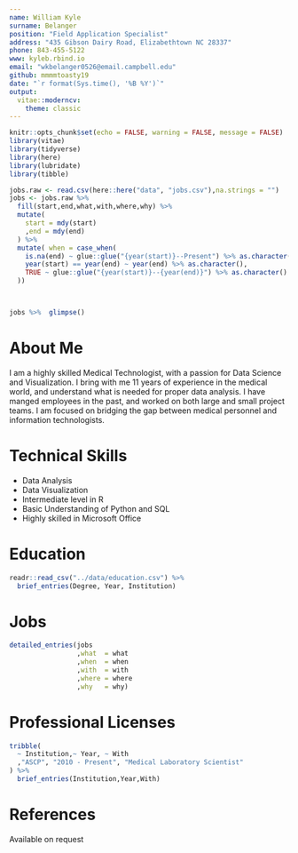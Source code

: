 ```yaml
---
name: William Kyle
surname: Belanger
position: "Field Application Specialist"
address: "435 Gibson Dairy Road, Elizabethtown NC 28337"
phone: 843-455-5122
www: kyleb.rbind.io
email: "wkbelanger0526@email.campbell.edu"
github: mmmmtoasty19
date: "`r format(Sys.time(), '%B %Y')`"
output: 
  vitae::moderncv:
    theme: classic
---
```


```r
knitr::opts_chunk$set(echo = FALSE, warning = FALSE, message = FALSE)
library(vitae)
library(tidyverse)
library(here)
library(lubridate)
library(tibble)

```

```r
jobs.raw <- read.csv(here::here("data", "jobs.csv"),na.strings = "")
jobs <- jobs.raw %>% 
  fill(start,end,what,with,where,why) %>% 
  mutate(
    start = mdy(start)
    ,end = mdy(end)
  ) %>% 
  mutate( when = case_when(
    is.na(end) ~ glue::glue("{year(start)}--Present") %>% as.character(),
    year(start) == year(end) ~ year(end) %>% as.character(),
    TRUE ~ glue::glue("{year(start)}--{year(end)}") %>% as.character()
  ))



jobs %>%  glimpse()
```

# About Me
  I am a highly skilled Medical Technologist, with a passion for Data Science and Visualization.  I bring with me 11 years of experience in the medical world, and understand what is needed for proper data analysis.  I have manged employees in the past, and worked on both large and small project teams. I am focused on bridging the gap between medical personnel and information technologists.

# Technical Skills
 - Data Analysis
 - Data Visualization
 - Intermediate level in R
 - Basic Understanding of Python and SQL
 - Highly skilled in Microsoft Office

# Education

```r
readr::read_csv("../data/education.csv") %>% 
  brief_entries(Degree, Year, Institution)

```

# Jobs

```r
detailed_entries(jobs
                 ,what  = what
                 ,when  = when
                 ,with  = with
                 ,where = where
                 ,why   = why)
```

# Professional Licenses

```r
tribble(
  ~ Institution,~ Year, ~ With
  ,"ASCP", "2010 - Present", "Medical Laboratory Scientist"
) %>% 
  brief_entries(Institution,Year,With)
```



# References
  
  Available on request